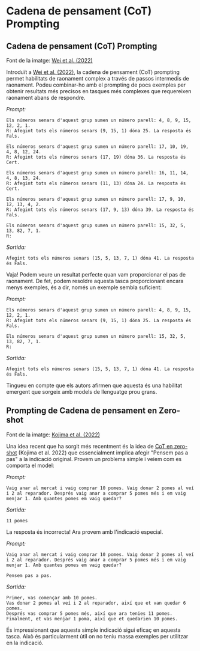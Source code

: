 # Cadena de pensament (CoT) Prompting



## Cadena de pensament (CoT) Prompting

<Screenshot src={COT} alt="COT" />

Font de la imatge: [Wei et al. (2022)](https://arxiv.org/abs/2201.11903)

Introduït a [Wei et al. (2022)](https://arxiv.org/abs/2201.11903), la cadena de pensament (CoT) prompting permet habilitats de raonament complex a través de passos intermedis de raonament. Podeu combinar-ho amb el prompting de pocs exemples per obtenir resultats més precisos en tasques més complexes que requereixen raonament abans de respondre.

*Prompt:*
```
Els números senars d'aquest grup sumen un número parell: 4, 8, 9, 15, 12, 2, 1.
R: Afegint tots els números senars (9, 15, 1) dóna 25. La resposta és Fals.

Els números senars d'aquest grup sumen un número parell: 17, 10, 19, 4, 8, 12, 24.
R: Afegint tots els números senars (17, 19) dóna 36. La resposta és Cert.

Els números senars d'aquest grup sumen un número parell: 16, 11, 14, 4, 8, 13, 24.
R: Afegint tots els números senars (11, 13) dóna 24. La resposta és Cert.

Els números senars d'aquest grup sumen un número parell: 17, 9, 10, 12, 13, 4, 2.
R: Afegint tots els números senars (17, 9, 13) dóna 39. La resposta és Fals.

Els números senars d'aquest grup sumen un número parell: 15, 32, 5, 13, 82, 7, 1. 
R:
```

*Sortida:*
```
Afegint tots els números senars (15, 5, 13, 7, 1) dóna 41. La resposta és Fals.
```

Vaja! Podem veure un resultat perfecte quan vam proporcionar el pas de raonament. De fet, podem resoldre aquesta tasca proporcionant encara menys exemples, és a dir, només un exemple sembla suficient:

*Prompt:*
```
Els números senars d'aquest grup sumen un número parell: 4, 8, 9, 15, 12, 2, 1.
R: Afegint tots els números senars (9, 15, 1) dóna 25. La resposta és Fals.

Els números senars d'aquest grup sumen un número parell: 15, 32, 5, 13, 82, 7, 1. 
R:
```

*Sortida:*
```
Afegint tots els números senars (15, 5, 13, 7, 1) dóna 41. La resposta és Fals.
```

Tingueu en compte que els autors afirmen que aquesta és una habilitat emergent que sorgeix amb models de llenguatge prou grans.

## Prompting de Cadena de pensament en Zero-shot

<Screenshot src={ZEROCOT} alt="Zero-shot COT" />

Font de la imatge: [Kojima et al. (2022)](https://arxiv.org/abs/2205.11916)

Una idea recent que ha sorgit més recentment és la idea de [CoT en zero-shot](https://arxiv.org/abs/2205.11916) (Kojima et al. 2022) que essencialment implica afegir "Pensem pas a pas" a la indicació original. Provem un problema simple i veiem com es comporta el model:

*Prompt:*
```
Vaig anar al mercat i vaig comprar 10 pomes. Vaig donar 2 pomes al veí i 2 al reparador. Després vaig anar a comprar 5 pomes més i em vaig menjar 1. Amb quantes pomes em vaig quedar?
```

*Sortida:*
```
11 pomes
```

La resposta és incorrecta! Ara provem amb l'indicació especial.

*Prompt:*
```
Vaig anar al mercat i vaig comprar 10 pomes. Vaig donar 2 pomes al veí i 2 al reparador. Després vaig anar a comprar 5 pomes més i em vaig menjar 1. Amb quantes pomes em vaig quedar?

Pensem pas a pas.
```

*Sortida:*
```
Primer, vas començar amb 10 pomes.
Vas donar 2 pomes al veí i 2 al reparador, així que et van quedar 6 pomes.
Després vas comprar 5 pomes més, així que ara tenies 11 pomes.
Finalment, et vas menjar 1 poma, així que et quedarien 10 pomes.
```

És impressionant que aquesta simple indicació sigui eficaç en aquesta tasca. Això és particularment útil on no teniu massa exemples per utilitzar en la indicació.